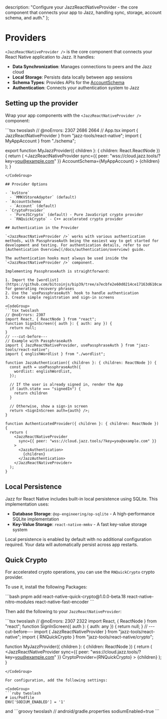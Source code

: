   description: "Configure your JazzReactNativeProvider - the core component that connects your app to Jazz, handling sync, storage, account schema, and auth."
};


# Providers

`<JazzReactNativeProvider />` is the core component that connects your React Native application to Jazz. It handles:

- **Data Synchronization**: Manages connections to peers and the Jazz cloud
- **Local Storage**: Persists data locally between app sessions
- **Schema Types**: Provides APIs for the [AccountSchema](/docs/schemas/accounts-and-migrations)
- **Authentication**: Connects your authentication system to Jazz

## Setting up the provider

Wrap your app components with the `<JazzReactNativeProvider />` component:

<CodeGroup>
```tsx twoslash
// @noErrors: 2307 2686 2664
// App.tsx
import { JazzReactNativeProvider } from "jazz-tools/react-native";
import { MyAppAccount } from "./schema";

export function MyJazzProvider({ children }: { children: React.ReactNode }) {
  return (
    <JazzReactNativeProvider
      sync={{ peer: "wss://cloud.jazz.tools/?key=you@example.com" }}
      AccountSchema={MyAppAccount}
    >
      {children}
    </JazzReactNativeProvider>
  );
}
```
</CodeGroup>

## Provider Options

- `kvStore`
  - `MMKVStoreAdapter` (default)
- `AccountSchema`
  - `Account` (default)
- `CryptoProvider`
  - `PureJSCrypto` (default) - Pure JavaScript crypto provider
  - `RNQuickCrypto` - C++ accelerated crypto provider

## Authentication in the Provider

`<JazzReactNativeProvider />` works with various authentication methods, with PassphraseAuth being the easiest way to get started for development and testing. For authentication details, refer to our [Authentication Overview](/docs/authentication/overview) guide.

The authentication hooks must always be used inside the `<JazzReactNativeProvider />` component.

Implementing PassphraseAuth is straightforward:

1. Import the [wordlist](https://github.com/bitcoinjs/bip39/tree/a7ecbfe2e60d0214ce17163d610cad9f7b23140c/src/wordlists) for generating recovery phrases
2. Use the `usePassphraseAuth` hook to handle authentication 
3. Create simple registration and sign-in screens

<CodeGroup>
```tsx twoslash
// @noErrors: 2307
import React, { ReactNode } from "react";
function SignInScreen({ auth }: { auth: any }) {
  return null;
}
// ---cut-before---
// Example with PassphraseAuth
import { JazzReactNativeProvider, usePassphraseAuth } from "jazz-tools/react-native";
import { englishWordlist } from "./wordlist";

function JazzAuthentication({ children }: { children: ReactNode }) {
  const auth = usePassphraseAuth({
    wordlist: englishWordlist,
  });

  // If the user is already signed in, render the App
  if (auth.state === "signedIn") {
    return children
  }
  
  // Otherwise, show a sign-in screen
  return <SignInScreen auth={auth} />;
}

function AuthenticatedProvider({ children }: { children: ReactNode }) {
  return (
    <JazzReactNativeProvider
      sync={{ peer: "wss://cloud.jazz.tools/?key=you@example.com" }}
    >
      <JazzAuthentication>
        {children}
      </JazzAuthentication>
    </JazzReactNativeProvider>
  );
}
```
</CodeGroup>

## Local Persistence

Jazz for React Native includes built-in local persistence using SQLite. This implementation uses:

- **Database Storage**: `@op-engineering/op-sqlite` - A high-performance SQLite implementation
- **Key-Value Storage**: `react-native-mmkv` - A fast key-value storage system

Local persistence is enabled by default with no additional configuration required. Your data will automatically persist across app restarts.

## Quick Crypto

For accelerated crypto operations, you can use the `RNQuickCrypto` crypto provider. 

To use it, install the following Packages:

<CodeGroup>
```bash
pnpm add react-native-quick-crypto@1.0.0-beta.18 react-native-nitro-modules react-native-fast-encoder
```
</CodeGroup>

Then add the following to your `JazzReactNativeProvider`:

<CodeGroup>
```tsx twoslash
// @noErrors: 2307 2322
import React, { ReactNode } from "react";
function SignInScreen({ auth }: { auth: any }) {
  return null;
}
// ---cut-before---
import { JazzReactNativeProvider } from "jazz-tools/react-native";
import { RNQuickCrypto } from "jazz-tools/react-native/crypto";

function MyJazzProvider({ children }: { children: ReactNode }) {
  return (
    <JazzReactNativeProvider
      sync={{ peer: "wss://cloud.jazz.tools/?key=you@example.com" }}
      CryptoProvider={RNQuickCrypto}
    >
      {children}
    </JazzReactNativeProvider>
  );
}
```
</CodeGroup>

For configuration, add the following settings:

<CodeGroup>
```ruby twoslash
# ios/Podfile
ENV['SODIUM_ENABLED'] = '1'
```
</CodeGroup>
and
<CodeGroup>
```groovy twoslash
// android/gradle.properties
sodiumEnabled=true
```
</CodeGroup>
